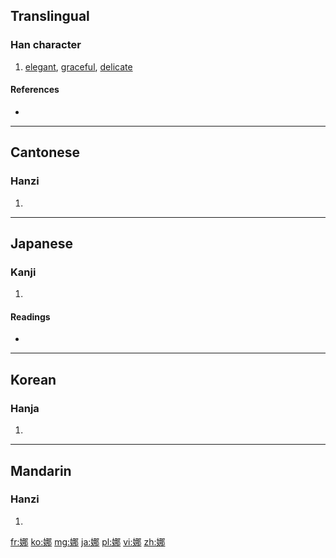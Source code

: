 ==Translingual==

===Han character===
{{Han char|rn=38|rad=女|as=07|sn=10|four=4742<sub>7</sub>|canj=女尸手中 (VSQL)}}

# [[elegant]], [[graceful]], [[delicate]]

====References====
* {{Han ref|kx=0262.230|dkj=06311|dj=0529.230|hdz=21048.070|uh=5A1C|ud=23068|bh=AE52|bd=44626}}

----

==Cantonese==

===Hanzi===
{{yue-hanzi|jyut=|y=no5}}

# {{defn|Cantonese|sort=女07}}

----

==Japanese==

===Kanji===
{{ja-kanji|grade=|rs=女07}}

# {{defn|Japanese|sort=女07}}

====Readings====
* {{ja-readings|on=[[だ]] (da), [[な]] (na)|kun=[[しなやか]] (shinayaka), [[おもむろ]] (omomuro)}}

----

==Korean==

===Hanja===
{{ko-hanja|hangeul=나|rv=na|mr=na}}

# {{defn|Korean|sort=女07}}

----

==Mandarin==

===Hanzi===
{{cmn-hanzi|pin=[[nuó]] ([[nuo2]]), [[nà]] ([[na4]])|wg=no<sup>2</sup>; na<sup>4</sup>}}

# {{defn|Mandarin|sort=女07}}

[[fr:娜]]
[[ko:娜]]
[[mg:娜]]
[[ja:娜]]
[[pl:娜]]
[[vi:娜]]
[[zh:娜]]